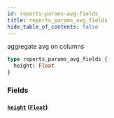 ```yaml
---
id: reports-params-avg-fields
title: reports_params_avg_fields
hide_table_of_contents: false
---
```


aggregate avg on columns

```graphql
type reports_params_avg_fields {
  height: Float
}
```

### Fields

#### [`height`](#) ([`Float`](/07-graphql/scalars/float))
